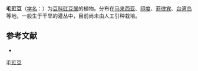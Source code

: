 {{Speciesbox
| name = 毛豇豆
| status = 
| status_system = 
| image = 
| genus = Vigna
| species = pilosa
| authority = (Klein ex Willd.) Baker
}}

'''毛豇豆'''（[[学名|学名]]：{{lang|la|''Vigna pilosa''}}）为[[豆科|豆科]][[豇豆属|豇豆属]]的植物。分布在[[马来西亚|马来西亚]]、[[印度|印度]]、[[菲律宾|菲律宾]]、[[台湾岛|台湾岛]]等地，一般生于干旱的灌丛中，目前尚未由人工引种栽培。

== 参考文献 ==
<div class="references-small">
* {{cite web| url =http://www.bioinfo.cn/db05/KmzwSpecies.php?action=view&id=16733| title =毛豇豆| work =《中国高等植物数据库全库》| publisher =中国科学院微生物研究所| author =昆明植物研究所| accessdate =2009-02-25| deadurl =yes| archiveurl =https://web.archive.org/web/20160305065027/http://www.bioinfo.cn/db05/KmzwSpecies.php?action=view&id=16733| archivedate =2016-03-05}}
</div>
{{Taxonbar|from=Q11128430}}

[[Category:豇豆属|毛豇豆]]


{{植物小作品}}